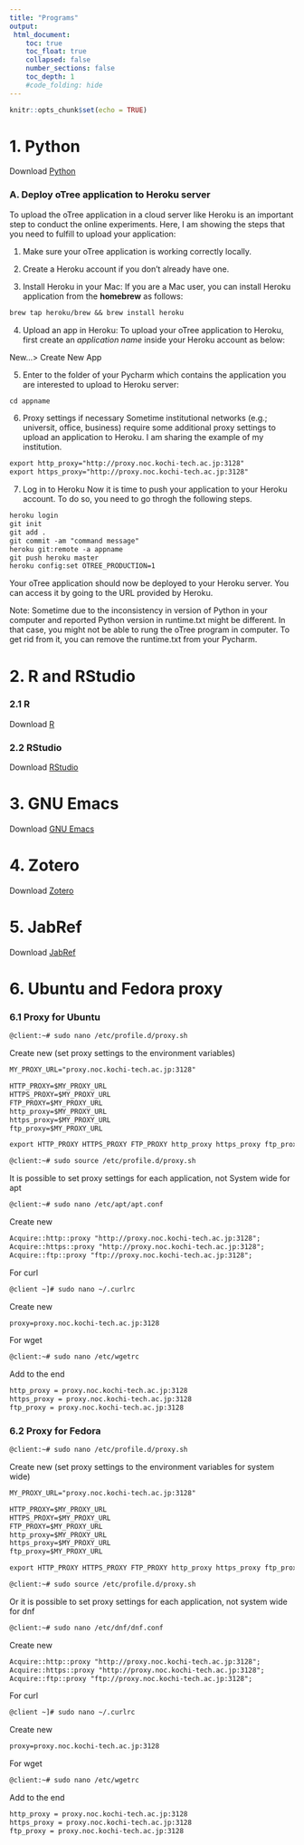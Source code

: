 ```yaml
---
title: "Programs"
output: 
 html_document:
    toc: true
    toc_float: true
    collapsed: false
    number_sections: false
    toc_depth: 1
    #code_folding: hide
---
```


```r
knitr::opts_chunk$set(echo = TRUE)
```

# 1. Python

Download [Python](https://www.python.org/)

### A. Deploy oTree application to Heroku server

To upload the oTree application in a cloud server like Heroku is an important step to conduct the online experiments. Here, I am showing the steps that you need to fulfill to upload your application:

1. Make sure your oTree application is working correctly locally.

2. Create a Heroku account if you don't already have one.

3.  Install Heroku in your Mac:
If you are a Mac user, you can install Heroku application from the **homebrew** as follows:

```txt
brew tap heroku/brew && brew install heroku
```

4. Upload an app in Heroku:
To upload your oTree application to Heroku, first create an *application name* inside your Heroku account as below:

New...> Create New App

5. Enter to the folder of your Pycharm which contains the application you are interested to upload to Heroku server:

```txt
cd appname
```

6. Proxy settings if necessary
Sometime institutional networks (e.g.; universit, office, business) require some additional proxy settings to upload an application to Heroku. I am sharing the example of my institution.

```txt
export http_proxy="http://proxy.noc.kochi-tech.ac.jp:3128"
export https_proxy="http://proxy.noc.kochi-tech.ac.jp:3128"
```


7. Log in to Heroku
Now it is time to push your application to your Heroku account. To do so, you need to go throgh the following steps.

```txt
heroku login
git init
git add .
git commit -am "command message"
heroku git:remote -a appname
git push heroku master
heroku config:set OTREE_PRODUCTION=1
```

Your oTree application should now be deployed to your Heroku server. You can access it by going to the URL provided by Heroku.

Note: Sometime due to the inconsistency in version of Python in your computer and reported Python version in runtime.txt might be different. In that case, you might not be able to rung the oTree program in computer. To get rid from it, you can remove the runtime.txt from your Pycharm.


# 2. R and RStudio

### 2.1 R

Download [R](https://www.r-project.org/)

### 2.2 RStudio

Download [RStudio](https://posit.co/download/rstudio-desktop/)

# 3. GNU Emacs

Download [GNU Emacs](https://www.gnu.org/software/emacs/)

# 4. Zotero

Download [Zotero](https://www.zotero.org/) 

# 5. JabRef

Download [JabRef](https://www.jabref.org/)

# 6. Ubuntu and Fedora proxy

### 6.1 Proxy for Ubuntu

```txt
@client:~# sudo nano /etc/profile.d/proxy.sh
```

Create new (set proxy settings to the environment variables)

```txt
MY_PROXY_URL="proxy.noc.kochi-tech.ac.jp:3128"
```

```txt
HTTP_PROXY=$MY_PROXY_URL
HTTPS_PROXY=$MY_PROXY_URL
FTP_PROXY=$MY_PROXY_URL
http_proxy=$MY_PROXY_URL
https_proxy=$MY_PROXY_URL
ftp_proxy=$MY_PROXY_URL
```

```txt
export HTTP_PROXY HTTPS_PROXY FTP_PROXY http_proxy https_proxy ftp_proxy
```

```txt
@client:~# sudo source /etc/profile.d/proxy.sh
```

It is possible to set proxy settings for each application, not System wide for apt

```txt
@client:~# sudo nano /etc/apt/apt.conf
```

Create new

```txt
Acquire::http::proxy "http://proxy.noc.kochi-tech.ac.jp:3128";
Acquire::https::proxy "http://proxy.noc.kochi-tech.ac.jp:3128";
Acquire::ftp::proxy "ftp://proxy.noc.kochi-tech.ac.jp:3128";
```

For curl

```txt
@client ~]# sudo nano ~/.curlrc
```

Create new

```txt
proxy=proxy.noc.kochi-tech.ac.jp:3128
```

For wget

```txt
@client:~# sudo nano /etc/wgetrc
```

Add to the end

```txt
http_proxy = proxy.noc.kochi-tech.ac.jp:3128
https_proxy = proxy.noc.kochi-tech.ac.jp:3128
ftp_proxy = proxy.noc.kochi-tech.ac.jp:3128
```

### 6.2 Proxy for Fedora

```txt
@client:~# sudo nano /etc/profile.d/proxy.sh
```

Create new (set proxy settings to the environment variables for system wide)

```txt
MY_PROXY_URL="proxy.noc.kochi-tech.ac.jp:3128"
```

```txt
HTTP_PROXY=$MY_PROXY_URL
HTTPS_PROXY=$MY_PROXY_URL
FTP_PROXY=$MY_PROXY_URL
http_proxy=$MY_PROXY_URL
https_proxy=$MY_PROXY_URL
ftp_proxy=$MY_PROXY_URL
```

```txt
export HTTP_PROXY HTTPS_PROXY FTP_PROXY http_proxy https_proxy ftp_proxy
```

```txt
@client:~# sudo source /etc/profile.d/proxy.sh
```

Or it is possible to set proxy settings for each application, not system wide for dnf

```txt
@client:~# sudo nano /etc/dnf/dnf.conf
```

Create new

```txt
Acquire::http::proxy "http://proxy.noc.kochi-tech.ac.jp:3128";
Acquire::https::proxy "http://proxy.noc.kochi-tech.ac.jp:3128";
Acquire::ftp::proxy "ftp://proxy.noc.kochi-tech.ac.jp:3128";
```

For curl

```txt
@client ~]# sudo nano ~/.curlrc
```

Create new

```txt
proxy=proxy.noc.kochi-tech.ac.jp:3128
```

For wget

```txt
@client:~# sudo nano /etc/wgetrc
```

Add to the end

```txt
http_proxy = proxy.noc.kochi-tech.ac.jp:3128
https_proxy = proxy.noc.kochi-tech.ac.jp:3128
ftp_proxy = proxy.noc.kochi-tech.ac.jp:3128
```






